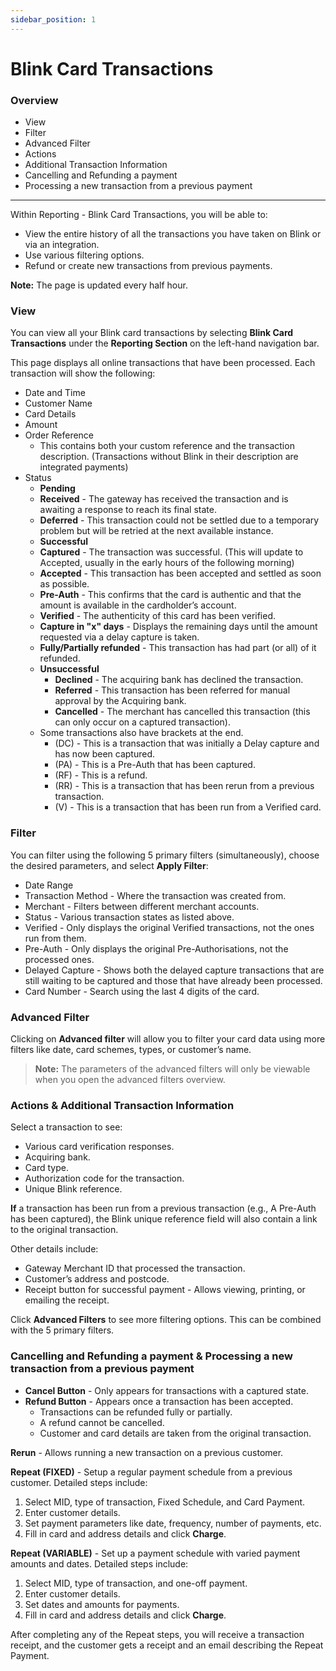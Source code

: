 ```yaml
---
sidebar_position: 1
---
```


# Blink Card Transactions

### Overview

* View 
* Filter
* Advanced Filter
* Actions
* Additional Transaction Information
* Cancelling and Refunding a payment
* Processing a new transaction from a previous payment

---

Within Reporting - Blink Card Transactions, you will be able to:

* View the entire history of all the transactions you have taken on Blink or via an integration.
* Use various filtering options.
* Refund or create new transactions from previous payments.

**Note:** The page is updated every half hour.

### View 

You can view all your Blink card transactions by selecting **Blink Card Transactions** under the **Reporting Section** on the left-hand navigation bar.

This page displays all online transactions that have been processed. Each transaction will show the following:

* Date and Time
* Customer Name 
* Card Details
* Amount
* Order Reference 
  * This contains both your custom reference and the transaction description. (Transactions without Blink in their description are integrated payments)
* Status
  * **Pending**
  * **Received** - The gateway has received the transaction and is awaiting a response to reach its final state.
  * **Deferred** - This transaction could not be settled due to a temporary problem but will be retried at the next available instance.
  * **Successful**
  * **Captured** - The transaction was successful. (This will update to Accepted, usually in the early hours of the following morning)
  * **Accepted** - This transaction has been accepted and settled as soon as possible.
  * **Pre-Auth** - This confirms that the card is authentic and that the amount is available in the cardholder’s account.
  * **Verified** - The authenticity of this card has been verified.
  * **Capture in "x" days** - Displays the remaining days until the amount requested via a delay capture is taken.
  * **Fully/Partially refunded** - This transaction has had part (or all) of it refunded.
  * **Unsuccessful**
    * **Declined** - The acquiring bank has declined the transaction.
    * **Referred** - This transaction has been referred for manual approval by the Acquiring bank.
    * **Cancelled** - The merchant has cancelled this transaction (this can only occur on a captured transaction).
  * Some transactions also have brackets at the end.
    * (DC) - This is a transaction that was initially a Delay capture and has now been captured.
    * (PA) - This is a Pre-Auth that has been captured.
    * (RF) - This is a refund.
    * (RR) - This is a transaction that has been rerun from a previous transaction.
    * (V) - This is a transaction that has been run from a Verified card.

### Filter

You can filter using the following 5 primary filters (simultaneously), choose the desired parameters, and select **Apply Filter**:

* Date Range
* Transaction Method - Where the transaction was created from.
* Merchant - Filters between different merchant accounts.
* Status - Various transaction states as listed above.
* Verified - Only displays the original Verified transactions, not the ones run from them. 
* Pre-Auth - Only displays the original Pre-Authorisations, not the processed ones.
* Delayed Capture - Shows both the delayed capture transactions that are still waiting to be captured and those that have already been processed.
* Card Number - Search using the last 4 digits of the card.

### Advanced Filter

Clicking on **Advanced filter** will allow you to filter your card data using more filters like date, card schemes, types, or customer’s name. 

> **Note:** The parameters of the advanced filters will only be viewable when you open the advanced filters overview.

### Actions & Additional Transaction Information

Select a transaction to see:

* Various card verification responses.
* Acquiring bank.
* Card type.
* Authorization code for the transaction.
* Unique Blink reference.

**If** a transaction has been run from a previous transaction (e.g., A Pre-Auth has been captured), the Blink unique reference field will also contain a link to the original transaction.

Other details include:

* Gateway Merchant ID that processed the transaction.
* Customer’s address and postcode.
* Receipt button for successful payment - Allows viewing, printing, or emailing the receipt.

Click **Advanced Filters** to see more filtering options. This can be combined with the 5 primary filters.

### Cancelling and Refunding a payment & Processing a new transaction from a previous payment

* **Cancel Button** - Only appears for transactions with a captured state.
* **Refund Button** - Appears once a transaction has been accepted.
  * Transactions can be refunded fully or partially.
  * A refund cannot be cancelled.
  * Customer and card details are taken from the original transaction.

**Rerun** - Allows running a new transaction on a previous customer.

**Repeat (FIXED)** - Setup a regular payment schedule from a previous customer. Detailed steps include:
1. Select MID, type of transaction, Fixed Schedule, and Card Payment.
2. Enter customer details.
3. Set payment parameters like date, frequency, number of payments, etc.
4. Fill in card and address details and click **Charge**.

**Repeat (VARIABLE)** - Set up a payment schedule with varied payment amounts and dates. Detailed steps include:
1. Select MID, type of transaction, and one-off payment.
2. Enter customer details.
3. Set dates and amounts for payments.
4. Fill in card and address details and click **Charge**.

After completing any of the Repeat steps, you will receive a transaction receipt, and the customer gets a receipt and an email describing the Repeat Payment.

